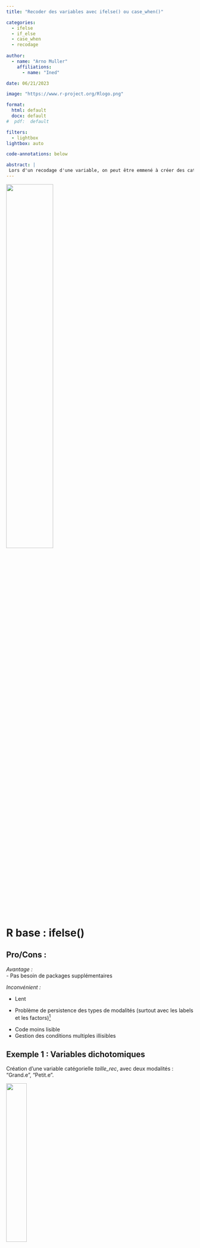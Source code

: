 ```yaml
---
title: "Recoder des variables avec ifelse() ou case_when()"

categories:
  - ifelse
  - if_else
  - case_when
  - recodage
  
author: 
  - name: "Arno Muller"
    affiliations:
      - name: "Ined"

date: 06/21/2023

image: "https://www.r-project.org/Rlogo.png"

format: 
  html: default
  docx: default
#  pdf:  default

filters:
  - lightbox
lightbox: auto

code-annotations: below

abstract: | 
 Lors d'un recodage d'une variable, on peut être emmené à créer des catégories dépendantes d'une ou plusieurs conditions. Pour cela, la plus part des logiciels permettent des fonctions qui suivent le schéma : SI condition ALORS catégorie1 SINON catégorie2. Sur R, plusieurs possibilités s'offrent à l'utilisateur.rice : notamment `ifelse()`, `if_else()`, `case_when()`.
---
```




![](img/Schema_ifelse_base.png){width=50%}


# R base : ifelse()

## Pro/Cons :

*Avantage :*  
- Pas besoin de packages supplémentaires

*Inconvénient :*  

- Lent  

- Problème de persistence des types de modalités (surtout avec les labels et les factors)[^1]  

[^1]: <https://community.rstudio.com/t/case-when-why-not/2685/3>

- Code moins lisible  
- Gestion des conditions multiples illisibles




## Exemple 1 : Variables dichotomiques 

Création d'une variable catégorielle *taille_rec*, avec deux modalités : "Grand.e", "Petit.e".

![](img/Schema_ifelse_ex1.png){width=33%}

```r

# Sélection d'une seed pour obtenir le même échantillon 
# dans la création des données fictive aléatoires
set.seed(1)

# Création du jeu de données exemple
individus <- data.frame(
  id = 1:20,
  # Âges aléatoires entre 18 et 65 ans
  age = sample(18:65, 20, replace = TRUE), 
  # Tailles aléatoires entre 150 et 200 cm
  taille = sample(150:200, 20, replace = TRUE), 
  # Sexe aléatoire (Homme ou Femme)
  sexe = sample(c("Homme", "Femme"), 20, replace = TRUE) 
)


# Ajout d'une variable taill_rec pour illustrer l'utilisation de ifelse()
individus$taille_rec <- ifelse(individus$taille > 175, # Condition 
                               "Grand.e",              # Catégorie si VRAI 
                               "Petit.e")              # Catégorie si FAUX


# Affichage de la nouvelle variable
table(individus$taille_rec)


```


## Exemple 2 : Variables avec plus de 2 modalités

Il est possible d'empiler les fonctions ifelse() pour créer des variables avec plus de deux modalités. Pour cela on suit le schéma suivant : 


![](img/Schema_ifelse_ex2.png){width=50%}

Dans cet exemple, on divise la taille en 3 catégories :  

- Petit.e : < 165  
- Moyen.ne : De 165 à 185  
- Grand.e : > 185


```r

individus$taille_rec2 <- ifelse(individus$taille > 185,      # Condition 1
                               "Grand.e",                    # Condi 1 Vrai 
                               ifelse(individus$taille < 165,# Condition 2
                                      "Petit.e",             # Condi 2 Vrai
                                      "Moyen.ne"))           # Condi 1&2 Fausse
                               


# Affichage de la nouvelle variable
table(individus$taille_rec2)


```


## Exemple 3 : Conditions issues de deux variables initiales

Il est également possible de créer des variables à partir de conditions provenant de plusieurs variables.

Dans cet exemple, nous allons créer une variable dont les catégories seront différentes selon pour les hommes et les femmes :

<br>

::: columns
::: {.column width="40%"}

*Pour les hommes :*  

- Petit.e : < 180  
- Grand.e : >= 180  

*Pour les femmes :*  

- Petit.e : < 170  
- Grand.e : >= 170  

:::

::: {.column width="60%"}

![]img/Schema_ifelse_ex3.png){width=75%}

:::
:::



```r


individus$taille_rec3 <- ifelse(individus$sexe == "Homme" & 
                                  individus$taille < 180,      # Condition 1
                                # Condition 1 Vraie :
                                "Petit.e",    
                                # Sinon :
                                ifelse(individus$sexe == "Femme" & 
                                  individus$taille < 170,      # Condition 2
                                  # Condition 2 Vraie :
                                  "Petit.e",  
                                  # Tous les autres :
                                  "Grand.e"))          
                               


# Affichage de la nouvelle variable
table(individus$taille_rec3)


```



# Dplyr : if_else()

## Pro/Cons :

*Avantage :*  

Le package **<dplyr>**, inclu au **tidyverse**, propose sa propre version de la fonction `ifelse()`, qui permet d'éviter certains problèmes rencontrer avec la version de base.

Ainsi, *`if_else()`* s'utilise exactement de la même manière que *`ifelse`*, elle est plus rapide et permet de conserver le type de la variable initiale.


*Inconvénient :*  

- Besoin d'installer un package
- Gestion des conditions multiples toujours illisibles


## Exemple 4 : if_else()


```r

#install.packages("dplyr")
library(dplyr)

individus$taille_rec4 <- if_else(individus$sexe == "Homme" & 
                                  individus$taille < 180,      # Condition 1
                                # Condition 1 Vraie :
                                "Petit.e",    
                                # Sinon :
                                if_else(individus$sexe == "Femme" & 
                                  individus$taille < 170,      # Condition 2
                                  # Condition 2 Vraie :
                                  "Petit.e",  
                                  # Tous les autres :
                                  "Grand.e"))          
                               


# Affichage de la nouvelle variable
table(individus$taille_rec4)


```

**On obtient bien le même résultat**



# Dplyr : case_when()


## Pro/Cons :

La gestion des conditions multiples pouvant être fastidieuse avec les fonctions ifelse(), le code devenant rapidemment illisible, *dplyr* propose la fonction case_when() qui permet de l'organiser mieux. 

Son fonctionnement se base sur des formules, il peut alors sembler plus ou moins compréhensible selon les sensibilités de programmations.


# Exemple 5 : Variable dichotomique

```r

library(dplyr)

individus$taille_rec5 <- case_when(
  individus$taille > 175 ~ "Grand", # Condition 1 ~ Resultat 1
  individus$taille <= 175 ~ "Petit" # Condition 2 ~ Resultat 2
)

# Exemple avec catégorie "ELSE"
individus$taille_rec5bis <- case_when(
  individus$taille > 175 ~ "Grand", # Condition  ~ Resultat 
  TRUE ~ "Petit"                    # Sinon ~ Resultat pour les autres cas
)


table(individus$taille_rec5)
table(individus$taille_rec5bis)


```


# Exemple 6 : Variable avec plusieurs modalités

On reprend l'exemple 3 avec case_when().

```r

library(dplyr)

individus$taille_rec6 <- case_when(
  individus$sexe == "Homme" & individus$taille < 180 ~ "Petit.e",
  individus$sexe == "Femme" & individus$taille < 170 ~ "Petit.e",
  TRUE ~ "Grand.e"
)

table(individus$taille_rec6)


```



# Attention !


## Ordre d'affectation des valeurs

Avec *`ifelse()`* ou avec *`case_when`*, une fois la première condition remplie, la nouvelle valeur ne peux plus être modifiée, ainsi si une condition future se superpose, elle ne sera pas prise en compte dans le recodage.
**On va du plus spécifique au plus général**

*Exemple :*  
On crée une variable taille avec comme modalité :  

- Petit : < 170
- Moyen : 170 à 185
- Grand : > 185



```r

individus <- individus %>%
  select(id, taille) %>% 
  
  mutate(
    # avec ifelse
    var1 = ifelse(taille > 170, "Moyen", 
                  ifelse(taille > 185, "Grand", "Petit")),
    
    # avec if_else
    var2 = if_else(taille > 170, "Moyen", 
                   if_else(taille > 185, "Grand", "Petit")),
    
    # avec case_when
    var3 = case_when(
      taille > 170 ~ "Moyen",
      taille > 185 ~ "Grand", 
      TRUE ~ "Petit")) 

table(individus$var1)
table(individus$var2)
table(individus$var3)

```

On voit qu'il n'y a pas la catégorie "Grand", comme la valeur a déjà été affectée à la catégorie "Moyen".
Il faudrait alors :

```r

individus <- individus %>%
  mutate(var5 = case_when(
    taille > 185 ~ "Grand", 
    taille > 170 ~ "Moyen",
    TRUE ~ "Petit")) 

table(individus$var5)
```




## A propos des valeurs manquantes

Les fonctions *`ifelse()`* n'ont pas le même comportement pour le traitement des valeurs manquantes que la fonction *`case_when`*.

Dans le cas des fonctions *`ifelse`*, si l'une des variables de conditions est un NA, le résultat sera également une valeur manquante dans la variable crée.

Dans le cas de la fonction *`case_when`*, l'individu avec une valeur manquante aura comme nouvelle valeur la catégorie défini dans la partie "SINON".[^2]

[^2]: <https://stackoverflow.com/questions/57807976/how-to-use-case-when-rather-then-if-else-error-in-my-code>



*Exemple :*  

On crée un data frame avec des NA :

```r
library(dplyr)
df <- data.frame(a = c(1:3, NA, 4,NA,6:7), b = c(NA, letters[1:7]))
df
```


On fait un recodage avec ifelse

```r
df %>%
  mutate(res = if_else(a > 3, "Yes", 
                   if_else(b == "c", "No", 
                           if_else(a > 5, "Maybe", "Done"))))
```

Les NA restent des NAs, alors qu'avec *`case_when`* :

```r
df %>%
   mutate(res = case_when(a > 3 ~ "Yes", 
                          b == "c"~"No", 
                          a > 5 ~ "Maybe", 
                          TRUE ~ "Done"))
```

On a pas de NA, ils ont été recodé avec la catégorie SINON.

**Il faut donc créer une condition avec is.na(variable)**

```r
df %>%
   mutate(res = case_when(a > 3 ~ "Yes", 
                          b == "c"~"No", 
                          a > 5 ~ "Maybe", 
                          is.na(a) | is.na(b) ~ NA,
                          TRUE ~ "Done"))
```












